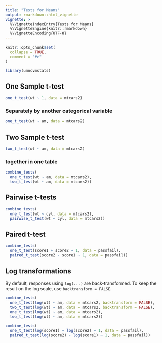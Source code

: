 ```yaml
---
title: "Tests for Means"
output: rmarkdown::html_vignette
vignette: >
  %\VignetteIndexEntry{Tests for Means}
  %\VignetteEngine{knitr::rmarkdown}
  %\VignetteEncoding{UTF-8}
---
```


```r
knitr::opts_chunk$set(
  collapse = TRUE,
  comment = "#>"
)
```

```r
library(umncvmstats)
```

## One Sample t-test
```r
one_t_test(wt ~ 1, data = mtcars2)
```

### Separately by another categorical variable
```r
one_t_test(wt ~ am, data = mtcars2)
```

## Two Sample t-test
```r
two_t_test(wt ~ am, data = mtcars2)
```

### together in one table
```r
combine_tests(
  one_t_test(wt ~ am, data = mtcars2),
  two_t_test(wt ~ am, data = mtcars2))
```

## Pairwise t-tests
```r
combine_tests(
  one_t_test(wt ~ cyl, data = mtcars2),
  pairwise_t_test(wt ~ cyl, data = mtcars2))
```

## Paired t-test
```r
combine_tests(
  one_t_test(score1 + score2 ~ 1, data = passfail),
  paired_t_test(score2 - score1 ~ 1, data = passfail))
```

## Log transformations
By default, responses using `log(...)` are back-transformed. 
To keep the result on the log scale, use `backtransform = FALSE`.

```r
combine_tests(
  one_t_test(log(wt) ~ am, data = mtcars2, backtransform = FALSE),
  two_t_test(log(wt) ~ am, data = mtcars2, backtransform = FALSE),
  one_t_test(log(wt) ~ am, data = mtcars2),
  two_t_test(log(wt) ~ am, data = mtcars2))

combine_tests(
  one_t_test(log(score1) + log(score2) ~ 1, data = passfail),
  paired_t_test(log(score2) - log(score1) ~ 1, data = passfail))
```
